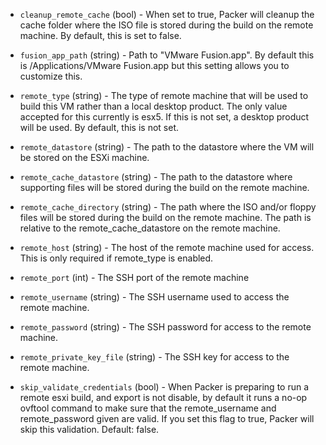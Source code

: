<!-- Code generated from the comments of the DriverConfig struct in builder/vmware/common/driver_config.go; DO NOT EDIT MANUALLY -->

- `cleanup_remote_cache` (bool) - When set to true, Packer will cleanup the cache folder where the ISO file is stored during the build on the remote machine.
  By default, this is set to false.

- `fusion_app_path` (string) - Path to "VMware Fusion.app". By default this is
  /Applications/VMware Fusion.app but this setting allows you to
  customize this.

- `remote_type` (string) - The type of remote machine that will be used to
  build this VM rather than a local desktop product. The only value accepted
  for this currently is esx5. If this is not set, a desktop product will
  be used. By default, this is not set.

- `remote_datastore` (string) - The path to the datastore where the VM will be stored
  on the ESXi machine.

- `remote_cache_datastore` (string) - The path to the datastore where supporting files
  will be stored during the build on the remote machine.

- `remote_cache_directory` (string) - The path where the ISO and/or floppy files will
  be stored during the build on the remote machine. The path is relative to
  the remote_cache_datastore on the remote machine.

- `remote_host` (string) - The host of the remote machine used for access.
  This is only required if remote_type is enabled.

- `remote_port` (int) - The SSH port of the remote machine

- `remote_username` (string) - The SSH username used to access the remote machine.

- `remote_password` (string) - The SSH password for access to the remote machine.

- `remote_private_key_file` (string) - The SSH key for access to the remote machine.

- `skip_validate_credentials` (bool) - When Packer is preparing to run a
  remote esxi build, and export is not disable, by default it runs a no-op
  ovftool command to make sure that the remote_username and remote_password
  given are valid. If you set this flag to true, Packer will skip this
  validation. Default: false.
